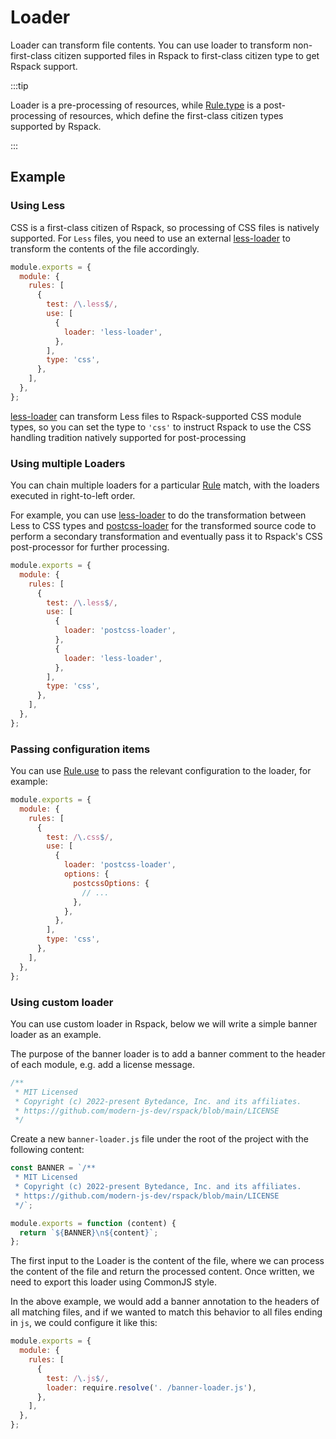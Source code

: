 # Loader

Loader can transform file contents. You can use loader to transform non-first-class citizen supported files in Rspack to first-class citizen type to get Rspack support.

:::tip

Loader is a pre-processing of resources, while [Rule.type](/config/module#ruletype) is a post-processing of resources, which define the first-class citizen types supported by Rspack.

:::

## Example

### Using Less

CSS is a first-class citizen of Rspack, so processing of CSS files is natively supported. For `Less` files, you need to use an external [less-loader](https://github.com/webpack-contrib/less-loader) to transform the contents of the file accordingly.

```js title="rspack.config.js"
module.exports = {
  module: {
    rules: [
      {
        test: /\.less$/,
        use: [
          {
            loader: 'less-loader',
          },
        ],
        type: 'css',
      },
    ],
  },
};
```

[less-loader](https://github.com/webpack-contrib/less-loader) can transform Less files to Rspack-supported CSS module types, so you can set the type to `'css'` to instruct Rspack to use the CSS handling tradition natively supported for post-processing

### Using multiple Loaders

You can chain multiple loaders for a particular [Rule](/config/module#rule) match, with the loaders executed in right-to-left order.

For example, you can use [less-loader](https://github.com/webpack-contrib/less-loader) to do the transformation between Less to CSS types and [postcss-loader](https://github.com/webpack-contrib/postcss-loader) for the transformed source code to perform a secondary transformation and eventually pass it to Rspack's CSS post-processor for further processing.

```js title="rspack.config.js"
module.exports = {
  module: {
    rules: [
      {
        test: /\.less$/,
        use: [
          {
            loader: 'postcss-loader',
          },
          {
            loader: 'less-loader',
          },
        ],
        type: 'css',
      },
    ],
  },
};
```

### Passing configuration items

You can use [Rule.use](/config/module#ruleuse) to pass the relevant configuration to the loader, for example:

```js title="rspack.config.js"
module.exports = {
  module: {
    rules: [
      {
        test: /\.css$/,
        use: [
          {
            loader: 'postcss-loader',
            options: {
              postcssOptions: {
                // ...
              },
            },
          },
        ],
        type: 'css',
      },
    ],
  },
};
```

### Using custom loader

You can use custom loader in Rspack, below we will write a simple banner loader as an example.

The purpose of the banner loader is to add a banner comment to the header of each module, e.g. add a license message.

```js
/**
 * MIT Licensed
 * Copyright (c) 2022-present Bytedance, Inc. and its affiliates.
 * https://github.com/modern-js-dev/rspack/blob/main/LICENSE
 */
```

Create a new `banner-loader.js` file under the root of the project with the following content:

```js title="banner-loader.js"
const BANNER = `/**
 * MIT Licensed
 * Copyright (c) 2022-present Bytedance, Inc. and its affiliates.
 * https://github.com/modern-js-dev/rspack/blob/main/LICENSE
 */`;

module.exports = function (content) {
  return `${BANNER}\n${content}`;
};
```

The first input to the Loader is the content of the file, where we can process the content of the file and return the processed content. Once written, we need to export this loader using CommonJS style.

In the above example, we would add a banner annotation to the headers of all matching files, and if we wanted to match this behavior to all files ending in `js`, we could configure it like this:

```js title="rspack.config.js"
module.exports = {
  module: {
    rules: [
      {
        test: /\.js$/,
        loader: require.resolve('. /banner-loader.js'),
      },
    ],
  },
};
```
